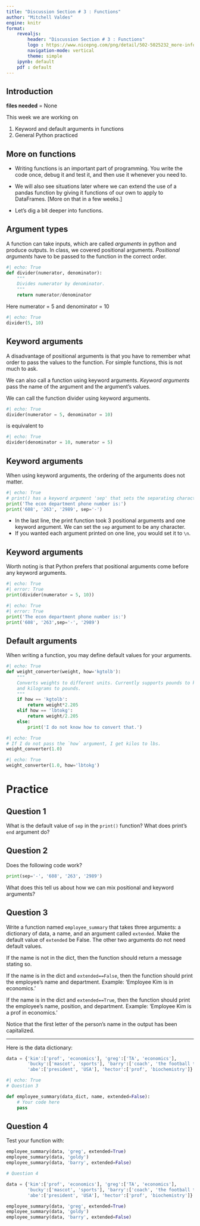 ```yaml
---
title: "Discussion Section # 3 : Functions"
author: "Mitchell Valdes"
engine: knitr
format:
    revealjs:
        header: "Discussion Section # 3 : Functions"
        logo : https://www.nicepng.com/png/detail/502-5025232_more-info-university-of-wisconsin-logo.png
        navigation-mode: vertical
        theme: simple
    ipynb: default
    pdf : default
---
```


## Introduction

**files needed** = None

This week we are working on

1. Keyword and default arguments in functions
2. General Python practiced


## More on functions

- Writing functions is an important part of programming. You write the code once, debug it and test it, and then use it whenever you need to.

- We will also see situations later where we can extend the use of a pandas function by giving it functions of our own to apply to DataFrames. \[More on that in a few weeks.\]


- Let's dig a bit deeper into functions. 

## Argument types 

A function can take inputs, which are called *arguments* in python and produce outputs. In class, we covered positional arguments. *Positional arguments* have to be passed to the function in the correct order. 

```python
#| echo: True
def divider(numerator, denominator):
    """
    Divides numerator by denominator.  
    """
    return numerator/denominator 
```

Here numerator = 5 and denominator = 10

```python
#| echo: True
divider(5, 10)
```

## Keyword arguments {.smaller}

A disadvantage of positional arguments is that you have to remember what order to pass the values to the function. For simple functions, this is not much to ask. 

We can also call a function using keyword arguments. *Keyword arguments* pass the name of the argument and the argument's values. 

We can call the function divider using keyword arguments. 

```python
#| echo: True
divider(numerator = 5, denominator = 10)
```

is equivalent to 

```python
#| echo: True
divider(denominator = 10, numerator = 5)
```

## Keyword arguments
When using keyword arguments, the ordering of the arguments does not matter.   

    
```python
#| echo: True
# print() has a keyword argument 'sep' that sets the separating character.
print('The econ department phone number is:') 
print('608', '263', '2989', sep='-')
```
- In the last line, the print function took 3 positional arguments and one keyword argument. We can set the `sep` argument to be any character. 
- If you wanted each argument printed on one line, you would set it to `\n`.

## Keyword arguments

Worth noting is that Python prefers that positional arguments come before any keyword arguments.

```python
#| echo: True
#| error: True
print(divider(numerator = 5, 10))
```

```python
#| echo: True
#| error: True
print('The econ department phone number is:') 
print('608', '263',sep='-', '2989')
```

## Default arguments

When writing a function, you may define default values for your arguments. 

```python
#| echo: True
def weight_converter(weight, how='kgtolb'):
    """
    Converts weights to different units. Currently supports pounds to kilograms
    and kilograms to pounds.
    """
    if how == 'kgtolb':
        return weight*2.205
    elif how == 'lbtokg':
        return weight/2.205
    else:
        print('I do not know how to convert that.')
``` 



```python
#| echo: True
# If I do not pass the `how` argument, I get kilos to lbs. 
weight_converter(1.0)
```

```python
#| echo: True
weight_converter(1.0, how='lbtokg')
```

# Practice

## Question 1

What is the default value of `sep` in the `print()` function? What does print's `end` argument do?

## Question 2

Does the following code work? 
```python
print(sep='-', '608', '263', '2989')
```
What does this tell us about how we can mix positional and keyword arguments?

## Question 3 {.smaller}

Write a function named `employee_summary` that takes three arguments: a dictionary of data, a name, and an argument called `extended`. Make the default value of `extended` be False. The other two arguments do not need default values. 

If the name is not in the dict, then the function should return a message stating so. 

If the name is in the dict and `extended==False`, then the function should print the employee's name and department. Example: 'Employee Kim is in economics.'

If the name is in the dict and `extended==True`, then the function should print the employee's name, position, and department. Example: 'Employee Kim is a prof in economics.'

Notice that the first letter of the person's name in the output has been capitalized. 

---

Here is the data dictionary:  

```python
data = {'kim':['prof', 'economics'], 'greg':['TA', 'economics'], 
        'bucky':['mascot', 'sports'], 'barry':['coach', 'the football team'], 
        'abe':['president', 'USA'], 'hector':['prof', 'biochemistry']}
```

```python
#| echo: True
# Question 3

def employee_summary(data_dict, name, extended=False):
    # Your code here
    pass
```

## Question 4
Test your function with:
```python    
employee_summary(data, 'greg', extended=True)
employee_summary(data, 'goldy')
employee_summary(data, 'barry', extended=False)
```

```python
# Question 4

data = {'kim':['prof', 'economics'], 'greg':['TA', 'economics'], 
        'bucky':['mascot', 'sports'], 'barry':['coach', 'the football team'], 
        'abe':['president', 'USA'], 'hector':['prof', 'biochemistry']}

employee_summary(data, 'greg', extended=True)
employee_summary(data, 'goldy')
employee_summary(data, 'barry', extended=False)
```